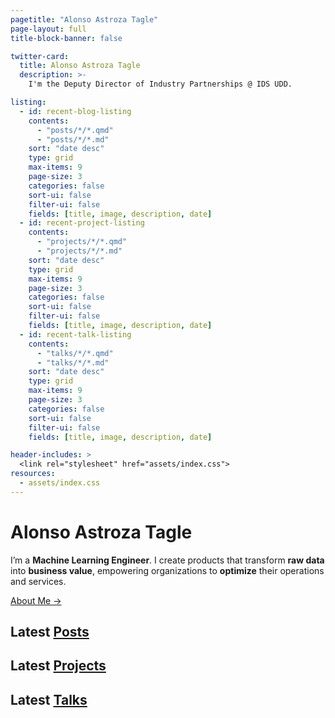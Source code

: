 ```yaml
---
pagetitle: "Alonso Astroza Tagle"
page-layout: full
title-block-banner: false

twitter-card:
  title: Alonso Astroza Tagle
  description: >-
    I'm the Deputy Director of Industry Partnerships @ IDS UDD.

listing:
  - id: recent-blog-listing
    contents:
      - "posts/*/*.qmd"
      - "posts/*/*.md"
    sort: "date desc"
    type: grid
    max-items: 9
    page-size: 3
    categories: false
    sort-ui: false
    filter-ui: false
    fields: [title, image, description, date]
  - id: recent-project-listing
    contents:
      - "projects/*/*.qmd"
      - "projects/*/*.md"
    sort: "date desc"
    type: grid
    max-items: 9
    page-size: 3
    categories: false
    sort-ui: false
    filter-ui: false
    fields: [title, image, description, date]
  - id: recent-talk-listing
    contents:
      - "talks/*/*.qmd"
      - "talks/*/*.md"
    sort: "date desc"
    type: grid
    max-items: 9
    page-size: 3
    categories: false
    sort-ui: false
    filter-ui: false
    fields: [title, image, description, date]

header-includes: >
  <link rel="stylesheet" href="assets/index.css">
resources:
  - assets/index.css
---
```


```{=html}
<div class="site-hero mb-5">
  <div class="site-intro">
    <h1 class="site-title text-primary mt-0 fw-lighter text-center text-sm-start">
      Alonso
      <span class="nowrap">Astroza Tagle</span>
    </h1>

    <div class="social-icon-links my-3" aria-hidden="true">
      <a
        class="link-primary"
        href="https://github.com/aastroza"
        title="github"
        target="_blank"
        rel="noopener"
      >
        <i class="fab fa-github fa-lg fa-fw"></i>
      </a>

      <a
        class="link-primary"
        href="https://twitter.com/aastroza"
        title="twitter"
        target="_blank"
        rel="noopener"
      >
        <i class="fab fa-twitter fa-lg fa-fw"></i>
      </a>

      <a
        class="link-primary"
        href="https://linkedin.com/in/aastrozacl"
        title="keybase"
        target="_blank"
        rel="noopener"
      >
        <i class="fab fa-linkedin fa-lg fa-fw"></i>
      </a>

    </div>

    <p class="site-into fs-5">
      I’m a <strong>Machine Learning Engineer</strong>. I create products that transform <strong>raw data</strong> into <strong>business value</strong>, empowering organizations to <strong>optimize</strong> their operations and services.
    </p>
    <a class="mt4 action text" href="/about">About Me →</a>
  </div>
</div>
```


## Latest [Posts](/posts)

::: {#recent-blog-listing}
:::

## Latest [Projects](/projects)

::: {#recent-project-listing}
:::

## Latest [Talks](/talks)

::: {#recent-talk-listing}
:::